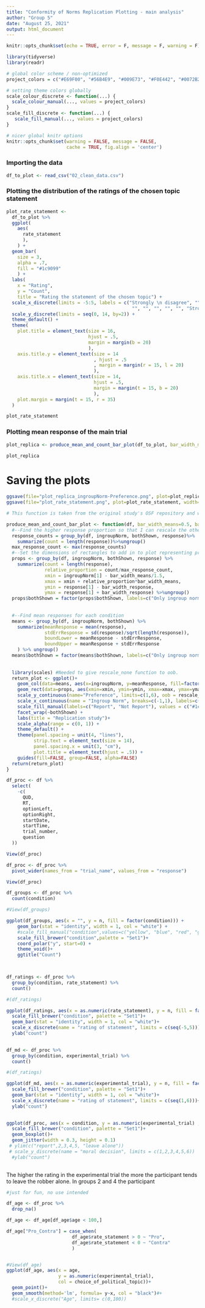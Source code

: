 ```yaml
---
title: "Conformity of Norms Replication Plotting - main analysis"
author: "Group 5"
date: "August 25, 2021"
output: html_document
---
```


```r
knitr::opts_chunk$set(echo = TRUE, error = F, message = F, warning = F)
```

```r

library(tidyverse)
library(readr)

# global color scheme / non-optimized
project_colors = c("#E69F00", "#56B4E9", "#009E73", "#F0E442", "#0072B2", "#D55E00", "#CC79A7", "#000000")

# setting theme colors globally
scale_colour_discrete <- function(...) {
  scale_colour_manual(..., values = project_colors)
}
scale_fill_discrete <- function(...) {
   scale_fill_manual(..., values = project_colors)
} 

# nicer global knitr options
knitr::opts_chunk$set(warning = FALSE, message = FALSE, 
                      cache = TRUE, fig.align = 'center')

```


### Importing the data

```r

df_to_plot <- read_csv("02_clean_data.csv")

```

### Plotting the distribution of the ratings of the chosen topic statement

```r
plot_rate_statement <- 
  df_to_plot %>%
  ggplot(
    aes(
      rate_statement
      ), 
    ) +
  geom_bar(
    size = 3,
    alpha = .7, 
    fill = "#1c9099"
    ) +
  labs(
    x = "Rating",
    y = "Count",
    title = "Rating the statement of the chosen topic") +
  scale_x_discrete(limits = -5:5, labels = c("Strongly \n disagree", "", "", "", "",
                                              "", "", "", "", "", "Strongly \n agree")) +
  scale_y_discrete(limits = seq(0, 14, by=2)) +
  theme_default() +
  theme(
    plot.title = element_text(size = 16, 
                              hjust = .5, 
                              margin = margin(b = 20)
                              ),
    axis.title.y = element_text(size = 14
                                , hjust = .5
                                , margin = margin(r = 15, l = 20)
                                ),
    axis.title.x = element_text(size = 14, 
                                hjust = .5,
                                margin = margin(t = 15, b = 20)
                                ),
    plot.margin = margin(t = 15, r = 35)
  )

plot_rate_statement
```

### Plotting mean response of the main trial

```r
plot_replica <- produce_mean_and_count_bar_plot(df_to_plot, bar_width_means=1, bar_width_response=0.3)

plot_replica
```

# Saving the plots

```r

ggsave(file="plot_replica_ingroupNorm-Preference.png", plot=plot_replica, width=190, height = 110, units="mm")  
ggsave(file="plot_rate_statement.png", plot=plot_rate_statement, width=190, height = 110, units="mm")  

```


```r
# This function is taken from the original study's OSF repository and went through minor aesthetic modifications 

produce_mean_and_count_bar_plot <- function(df, bar_width_means=0.5, bar_width_response=0.4){
  #--Find the higher response proportion so that I can rescale the other proportions relative to that. 
  response_counts = group_by(df, ingroupNorm, bothShown, response)%>%
    summarize(count = length(response))%>%ungroup()
  max_response_count <- max(response_counts)
  #--Set the dimensions of rectangles to add in to plot representing proportions of responses
  props <- group_by(df, ingroupNorm, bothShown, response) %>%
    summarize(count = length(response), 
              relative_proportion = count/max_response_count,
              xmin = ingroupNorm[1] - bar_width_means/1.5,
              xmax = xmin + relative_proportion*bar_width_means,
              ymin = response[1] - bar_width_response, 
              ymax = response[1] + bar_width_response) %>%ungroup()
  props$bothShown = factor(props$bothShown, labels=c("Only ingroup norm shown", "Both norms shown"))
  
  
  #--Find mean responses for each condition
  means <- group_by(df, ingroupNorm, bothShown) %>%
    summarize(meanResponse = mean(response),
              stdErrResponse = sd(response)/sqrt(length(response)),
              boundLower = meanResponse - stdErrResponse,
              boundUpper = meanResponse + stdErrResponse
    ) %>% ungroup()
  means$bothShown = factor(means$bothShown, labels=c("Only ingroup norm shown", "Both norms shown"))
  
  
  library(scales) #Needed to give rescale_none function to oob. 
  return_plot <- ggplot()+
    geom_col(data=means, aes(x=ingroupNorm, y=meanResponse, fill=factor(ingroupNorm)), width=bar_width_means, alpha=0.5) +
    geom_rect(data=props, aes(xmin=xmin, ymin=ymin, xmax=xmax, ymax=ymax, group=ingroupNorm), fill = "#9c9d9e", alpha = 0.8) +
    scale_y_continuous(name="Preference", limits=c(1,6), oob = rescale_none, breaks = 1:6, labels=c("Definitely \n Report", "","","","", "Definitely \n leave alone")) + 
    scale_x_continuous(name = "Ingroup Norm", breaks=c(-1,1), labels=c("Report", "Not Report"))+
    scale_fill_manual(labels=c("Report", "Not Report"), values = c("#1c9099", "#7fcdbb")) +
    facet_wrap(~bothShown) + 
    labs(title = "Replication study")+
    scale_alpha(range = c(0, 1)) +
    theme_default() +
    theme(panel.spacing = unit(4, "lines"),
          strip.text = element_text(size = 14),
          panel.spacing.x = unit(3, "cm"),
          plot.title = element_text(hjust = .5)) +
    guides(fill=FALSE, group=FALSE, alpha=FALSE)
  return(return_plot)
}
```



```r

df_proc <- df %>% 
  select(
    -c(
      QUD,
      RT,
      optionLeft,
      optionRight,
      startDate,
      startTime,
      trial_number,
      question
  ))

View(df_proc)
```

```r

df_proc <- df_proc %>% 
  pivot_wider(names_from = "trial_name", values_from = "response")

View(df_proc)

```

```r

df_groups <- df_proc %>% 
  count(condition)

#View(df_groups)

ggplot(df_groups, aes(x = "", y = n, fill = factor(condition))) +
    geom_bar(stat = "identity", width = 1, col = "white") +
    #scale_fill_manual("condition",values=c("yellow", "blue", "red", "green")) +
    scale_fill_brewer("condition",palette = "Set1")+
    coord_polar("y", start=0) +
    theme_void()+
    ggtitle("Count")

        
```

```r
df_ratings <- df_proc %>% 
  group_by(condition, rate_statement) %>% 
  count()

#(df_ratings)

ggplot(df_ratings, aes(x = as.numeric(rate_statement), y = n, fill = factor(condition) ))+
  scale_fill_brewer("condition", palette = "Set1")+
  geom_bar(stat = "identity", width = 1, col = "white")+
  scale_x_discrete(name = "rating of statement", limits = c(seq(-5,5)))+
  ylab("count")
  

```

```r
df_md <- df_proc %>% 
  group_by(condition, experimental_trial) %>% 
  count()

#(df_ratings)

ggplot(df_md, aes(x = as.numeric(experimental_trial), y = n, fill = factor(condition) ))+
  scale_fill_brewer("condition", palette = "Set1")+
  geom_bar(stat = "identity", width = 1, col = "white")+
  scale_x_discrete(name = "rating of statement", limits = c(seq(1,6)))+
  ylab("count")
  

```

```r

ggplot(df_proc, aes(x = condition, y = as.numeric(experimental_trial) , fill = factor(condition) ))+
  scale_fill_brewer("condition", palette = "Set1")+
  geom_boxplot()+
  geom_jitter(width = 0.3, height = 0.1)
 # ylim(c("report",2,3,4,5, "leave alone"))
 # scale_y_discrete(name = "moral decision", limits = c(1,2,3,4,5,6))
  #ylab("count")
  

```
The higher the rating in the experimental trial the more the participant tends to leave the robber alone. In groups 2 and 4 the participant 

```r
#just for fun, no use intended

df_age <- df_proc %>% 
  drop_na()

df_age <- df_age[df_age$age < 100,]

df_age["Pro_Contra"] = case_when(
                        df_age$rate_statement > 0 ~ "Pro",
                        df_age$rate_statement < 0 ~ "Contra"
                        )


#View(df_age)
ggplot(df_age, aes(x = age, 
                   y = as.numeric(experimental_trial), 
                   col = choice_of_political_topic))+
  geom_point()+
  geom_smooth(method='lm', formula= y~x, col = "black")#+
  #scale_x_discrete("Age", limits= c(0,100))
```